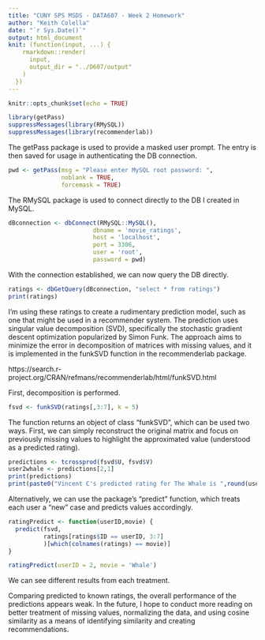 ```yaml
---
title: "CUNY SPS MSDS - DATA607 - Week 2 Homework"
author: "Keith Colella"
date: "`r Sys.Date()`"
output: html_document
knit: (function(input, ...) {
    rmarkdown::render(
      input,
      output_dir = "../D607/output"
    )
  })
---
```


```r
knitr::opts_chunk$set(echo = TRUE)
```

```r
library(getPass)
suppressMessages(library(RMySQL))
suppressMessages(library(recommenderlab))
```

The getPass package is used to provide a masked user prompt. The entry is then saved for usage in authenticating the DB connection.

```r
pwd <- getPass(msg = "Please enter MySQL root password: ",
               noblank = TRUE,
               forcemask = TRUE)
```

The RMySQL package is used to connect directly to the DB I created in MySQL.

```r
dBconnection <- dbConnect(RMySQL::MySQL(),
                        dbname = 'movie_ratings',
                        host = 'localhost',
                        port = 3306,
                        user = 'root',
                        password = pwd)
```

With the connection established, we can now query the DB directly.

```r
ratings <- dbGetQuery(dBconnection, "select * from ratings")
print(ratings)   
```

I'm using these ratings to create a rudimentary prediction model, such as one that might be used in a recommender system. The prediction uses singular value decomposition (SVD), specifically the stochastic gradient descent optimization popularized by Simon Funk. The approach aims to minimize the error in decomposition of matrices with missing values, and it is implemented in the funkSVD function in the recommenderlab package.

https://search.r-project.org/CRAN/refmans/recommenderlab/html/funkSVD.html

First, decomposition is performed. 

```r
fsvd <- funkSVD(ratings[,3:7], k = 5)
```

The function returns an object of class "funkSVD", which can be used two ways. First, we can simply reconstruct the original matrix and focus on previously missing values to highlight the approximated value (understood as a predicted rating).

```r
predictions <- tcrossprod(fsvd$U, fsvd$V)
user2whale <- predictions[2,1]
print(predictions)
print(paste0("Vincent C's predicted rating for The Whale is ",round(user2whale,3),"."))
```

Alternatively, we can use the package's "predict" function, which treats each user a "new" case and predicts values accordingly.

```r
ratingPredict <- function(userID,movie) {
  predict(fsvd, 
          ratings[ratings$ID == userID, 3:7]
          )[which(colnames(ratings) == movie)]
}
```
```r
ratingPredict(userID = 2, movie = 'Whale')
```

We can see different results from each treatment.

Comparing predicted to known ratings, the overall performance of the predictions appears weak. In the future, I hope to conduct more reading on better treatment of missing values, normalizing the data, and using cosine similarity as a means of identifying similarity and creating recommendations.
